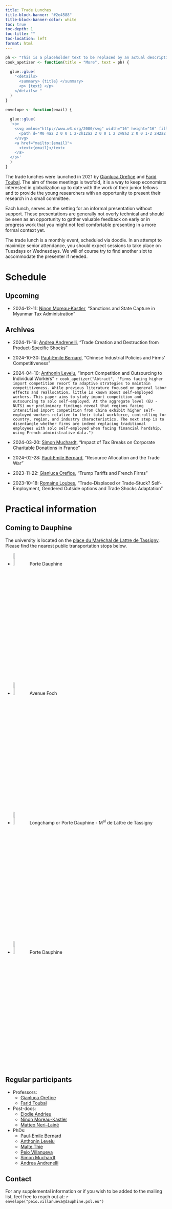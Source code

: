 ```yaml
---
title: Trade Lunches
title-block-banner: "#2e4588"
title-block-banner-color: white
toc: true
toc-depth: 1
toc-title: ""
toc-location: left
format: html
---
```


```r
ph <- "This is a placeholder text to be replaced by an actual description of the projcet if the speaker agrees to have it online."
cook_apetizer <- function(title = "More", text = ph) {
  
  glue::glue(
    "<details>
      <summary> {title} </summary>
      <p> {text} </p>
    </details> "
  )
}

envelope <- function(email) {
  
  glue::glue(
  '<p>
    <svg xmlns="http://www.w3.org/2000/svg" width="16" height="16" fill="currentColor" class="bi bi-envelope icon" viewBox="0 0 16 16">
      <path d="M0 4a2 2 0 0 1 2-2h12a2 2 0 0 1 2 2v8a2 2 0 0 1-2 2H2a2 2 0 0 1-2-2zm2-1a1 1 0 0 0-1 1v.217l7 4.2 7-4.2V4a1 1 0 0 0-1-1zm13 2.383-4.708 2.825L15 11.105zm-.034 6.876-5.64-3.471L8 9.583l-1.326-.795-5.64 3.47A1 1 0 0 0 2 13h12a1 1 0 0 0 .966-.741M1 11.105l4.708-2.897L1 5.383z"/>
    </svg>
    <a href="mailto:{email}">
      <text>{email}</text>
    </a>
  </p>'
  )
}
```

The trade lunches were launched in 2021 by [Gianluca Orefice] and
[Farid Toubal]. The aim of these meetings is twofold, it is a way to keep
economists interested in globalization up to date with the work of their junior
fellows and to provide the young researchers with an opportunity to present
their research in a small committee.

Each lunch, serves as the setting for an informal presentation without support.
These presentations are generally not overly technical and should be seen as an
opportunity to gather valuable feedback on early or in progress work that you
might not feel comfortable presenting in a more formal context yet.

The trade lunch is a monthly event, scheduled via doodle. In an attempt to
maximize senior attendance, you should expect sessions to take place on Tuesdays
or Wednesdays. We will of course try to find another slot to accommodate the
presenter if needed.

# Schedule {#sec-sched}

::: {.panel-tabset}
## Upcoming

- 2024-12-11: [Ninon Moreau-Kastler],
"Sanctions and State Capture in Myanmar Tax Administration"

## Archives

- 2024-11-19: [Andrea Andrenelli],
"Trade Creation and Destruction from Product-Specific Shocks"

- 2024-10-30: [Paul-Emile Bernard],
"Chinese Industrial Policies and Firms' Competitiveness"

- 2024-04-10: [Anthonin Levelu],
"Import Competition and Outsourcing to Individual Workers"
`r cook_apetizer("Abtract", "Firms facing higher import competition resort to adaptive strategies to maintain competitiveness. While previous literature focused on general labor effects and reallocation, little is known about self-employed workers. This paper aims to study import competition and outsourcing to solo self-employed. At the aggregate level (EU - NUTS) our preliminary findings reveal that regions facing intensified import competition from China exhibit higher self-employed workers relative to their total workforce, controlling for country, region, and industry characteristics. The next step is to disentangle whether firms are indeed replacing traditional employees with solo self-employed when facing financial hardship, using French administrative data.")`

- 2024-03-20: [Simon Muchardt], 
"Impact of Tax Breaks on Corporate Charitable Donations in France"

- 2024-02-28: [Paul-Emile Bernard],  "Resource Allocation and the Trade War"

- 2023-11-22: [Gianluca Orefice], "Trump Tariffs and French Firms"

- 2023-10-18: [Romaine Loubes](https://rloubes.github.io/Website),
"Trade-Displaced or Trade-Stuck? Self-Employment, Gendered Outside options and
Trade Shocks Adaptation"
:::

# Practical information {#sec-info}

::: {.panel-tabset}
## Coming to Dauphine

The university is located on the [place du Maréchal de Lattre de Tassigny](<https://www.google.fr/maps/place/Universit%C3%A9+Paris+Dauphine-PSL/@48.8701545,2.2551657,15z/data=!3m2!4b1!5s0x47e665599dad468d:0xfe2b8a1bb55dd3f1!4m6!3m5!1s0x47e6655922d250b7:0x3393b4fa95ac9e83!8m2!3d48.8701419!4d2.2736197!16zL20vMGJiMTY5?entry=ttu>). Please find the nearest public transportation stops below.

- ![](http://www.memo-flash.com/upload/552/ligne-2.png){fig-align="left" width=10%}
Porte Dauphine

- ![](https://www.sncf-connect.com/assets/styles/image_scale_width_750/public/media/2021-12/logo-rer-c-redimensionne.jpg){fig-align="left" width=10%}
Avenue Foch

- ![](https://www.bougerenville.com/wp-content/uploads/2019/01/bus-pc-paris.jpg){fig-align="left" width=10%}
Longchamp or Porte Dauphine - M^al^ de Lattre de Tassigny

- ![](https://www.mobilys.net/images/tram/paris/t3b.png){fig-align="left" width=10%} Porte Dauphine

## Regular participants

- Professors:
  + [Gianluca Orefice]
  + [Farid Toubal]

- Post-docs:
  + [Elodie Andrieu]
  + [Ninon Moreau-Kastler]
  + [Matteo Neri--Lainé]
  
- PhDs:
  + [Paul-Emile Bernard]
  + [Anthonin Levelu]
  + [Malte Thie]
  + [Peio Villanueva]
  + [Simon Muchardt]
  + [Andrea Andrenelli]
  <!-- + Chaimaa Chawki  -->
  <!-- + Kai Sun -->

## Contact

For any supplemental information or if you wish to be added to the mailing list,
feel free to reach out at:
`r envelope("peio.villanueva@dauphine.psl.eu")`
:::

<!-- Links -->
[Andrea Andrenelli]: mailto:andrea.andrenelli@dauphine.psl.eu
[Elodie Andrieu]: https://elodieandrieu.github.io
[Anthonin Levelu]: https://anthoninlevelu.github.io
[Paul-Emile Bernard]: mailto:paul-emile.bernard@dauphine.psl.eu
[Matteo Neri--Lainé]: https://matteoneri-laine.wixsite.com/matteonerilaine
[Ninon Moreau-Kastler]: https://ninonmoreaukastler.com
[Simon Muchardt]: https://www.simonmuchardt.com
[Gianluca Orefice]: https://sites.google.com/site/oreficegianluca/home
[Malte Thie]: https://maltethie.com
[Farid Toubal]: https://faridtoubal.com
[Peio Villanueva]: mailto:peio.villanueva@dauphine.psl.eu
<!-- [Peio Villanueva]: https://p-vllnva.github.io -->